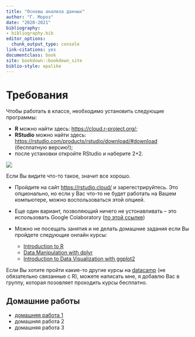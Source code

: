 ```yaml
--- 
title: "Основы анализа данных"
author: "Г. Мороз"
date: "2020-2021"
bibliography:
- bibliography.bib
editor_options:
  chunk_output_type: console
link-citations: yes
documentclass: book
site: bookdown::bookdown_site
biblio-style: apalike
---
```


# Требования

Чтобы работать в классе, необходимо установить следующие программы:

* **R** можно найти здесь: <https://cloud.r-project.org/>;
* **RStudio** можно найти здесь: <https://rstudio.com/products/rstudio/download/#download> (бесплатную версию!);
* после установки откройте RStudio и наберите 2+2.

![](images/00.rstudio-view.png)

Если Вы видите что-то такое, значит все хорошо.

* Пройдите на сайт <https://rstudio.cloud/> и зарегестрируйтесь. Это опционально, но если у Вас что-то не будет работать на Вашем компьютере, можно воспользоваться этой опцией.
* Еще один вариант, позволяющий ничего не устонавливать -- это использовать Google Colaboratory ([по этой ссылке](https://colab.fan/r))


* Можно не посещать занятия и не делать домашние задания если Вы пройдете следующие онлайн курсы:
    * [Introduction to R](https://learn.datacamp.com/courses/free-introduction-to-r)
    * [Data Manipulation with dplyr](https://learn.datacamp.com/courses/data-manipulation-with-dplyr)
    * [Introduction to Data Visualization with ggplot2](https://learn.datacamp.com/courses/introduction-to-data-visualization-with-ggplot2)
    
Если Вы хотите пройти какие-то другие курсы на [datacamp](https://learn.datacamp.com/courses) (не обязательно связанные с R), можете написать мне, я добавлю Вас в группу, которая позовляет проходить курсы бесплатно.

## Домашние работы

* [домашняя работа 1](https://docs.google.com/forms/d/e/1FAIpQLSeRgoo6G0CALGmYjYI1ZayJ7jpTp2k1vmwRey7Qs5hyNYMC8Q/viewform)
* домашняя работа 2
* домашняя работа 3